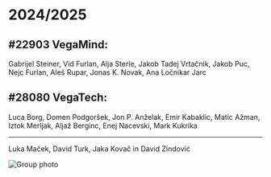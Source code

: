 # 2024/2025
## #22903 VegaMind:

Gabrijel Steiner, Vid Furlan, Alja Sterle, Jakob Tadej Vrtačnik, Jakob Puc, Nejc Furlan, Aleš Rupar, Jonas K. Novak, Ana Ločnikar Jarc

## #28080 VegaTech:

Luca Borg, Domen Podgoršek, Jon P. Anželak, Emir Kabaklic, Matic Ažman, Iztok Merljak, Aljaž Berginc, Enej Nacevski,
Mark Kukrika

---
Luka Maček, David Turk, Jaka Kovač in David Zindović

![Group photo](img/2024-2025/group.jpg)
